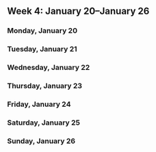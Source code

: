 Week 4: January 20–January 26
-----------------------------

### Monday, January 20

<!-- Monday -->

### Tuesday, January 21

<!-- Tuesday -->

### Wednesday, January 22

<!-- Wednesday -->

### Thursday, January 23

<!-- Thursday -->

### Friday, January 24

<!-- Friday -->

### Saturday, January 25

<!-- Saturday -->

### Sunday, January 26

<!-- Sunday -->
